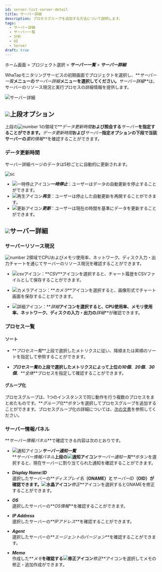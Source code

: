 ```yaml
---
id: server-list-server-detail
title: サーバー詳細
description: プロセスグループを追加する方法について説明します。
tags:
  - サーバー詳細
  - サーバー一覧
  - 分析
  - UI
  - Server
draft: true
---
```


ホーム画面 > プロジェクト選択 > **_サーバー一覧_** > **_サーバー詳細_**

WhaTapモニタリングサービスの初期画面でプロジェクトを選択し、**_サーバー一覧_**メニューの**_サーバー詳細_**メニューを選択してください。**_サーバー詳細_**は、サーバーのリソース現況と実行プロセスの詳細情報を提供します。

![サーバー詳細](/img/server-detail.png)

## ![](/img/number-01.png)上段オプション

上段の![number 1](/img/number-01.png)の領域で**_データ更新時間_**および照会する**_サーバー_**を指定することができます。**_データ更新時間_**および***サーバー***指定オプションの下段で当該サーバーの**_要約情報_**を確認することができます。

### データ更新時間

サーバー詳細ページのデータは5秒ごとに自動的に更新されます。 

<div style={{textAlign: 'center'}}>

![sc](/img/server-detail-data.png)

</div>

-   ![一時停止アイコン](/img/ic-s-pause.svg)**_一時停止_**：ユーザーはデータの自動更新を停止することができます。 
-   ![再生アイコン](/img/ic-play-grn.svg)**_再生_**：ユーザーは停止した自動更新を再開することができます。
-   ![更新アイコン](/img/ic-refresh2.svg)**_更新_**：ユーザーは現在の時間を基準にデータを更新することができます。

## ![](/img/number-02.png)サーバー詳細

### サーバーリソース現況

![number 2](/img/number-02.png)領域でCPUおよびメモリ使用率、ネットワーク、ディスク入力・出力チャートを通じてサーバーのリソース現況を確認することができます。  

-   ![csvアイコン](/img/ic-csv-download.svg)：**_CSV_**アイコンを選択すると、チャート履歴をCSVファイルとして保存することができます。

-   ![カメラアイコン](/img/ic-camera.svg)：**_カメラ_**アイコンを選択すると、画像形式でチャート画面を保存することができます。

-   ![詳細アイコン](/img/ic-zoom-in.svg)：**_詳細_**アイコンを選択すると、CPU使用率、メモリ使用率、ネットワーク、ディスクの入力・出力の**_詳細_**が確認できます。

### プロセス一覧

#### ソート

-   **_プロセス一覧_**上段で選択したメトリクスに従い、降順または昇順のソートを指定して参照することができます。 

-   **_プロセス一覧_**の上段で選択したメトリクスによって上位の**_10個_**、**_20個_**、**_30個_**、**_全体_**プロセスを指定して確認することができます。 

#### グループ化

プロセスグループは、1つのインスタンスで同じ動作を行う複数のプロセスをまとめたものです。**_グループ化_**ボタンを選択してプロセスグループを追加することができます。プロセスグループ化の詳細については、[次の文書](server-detail-process-group)を参照してください。

### サーバー情報パネル

**_サーバー情報パネル_**で確認できる内容は次のとおりです。 

-   ![通知アイコン](/img/ic-alert.svg)**_サーバー通知一覧_** <br/>
    **_サーバー情報パネル_**上段の![通知アイコン](/img/ic-alert.svg)**_サーバー通知一覧_**ボタンを選択すると、現在サーバーに割り当てられた通知を確認することができます。

-   **_Display Name_**/**_ID_** <br/>
    選択したサーバーの**_ディスプレイ名_**（ONAME）と**_サーバーID_**（OID）が確認できます。![水晶アイコン](/img/ic-edit.svg)**_修正_**アイコンを選択するとONAMEを修正することができます。

-   **_OS_**<br/>
    選択したサーバーの**_OS情報_**を確認することができます。

-   **_IP Address_**<br/>
    選択したサーバーの**_IPアドレス_**を確認することができます。

-   **_Agent_**<br/>
    選択したサーバーの**_エージェントのバージョン_**を確認することができます。

-   **_Memo_**<br/>
    作成した**_メモ_**を確認する![修正アイコン](/img/ic-edit.svg)**_修正_**アイコンを選択してメモの修正・追加作成ができます。

<!-- 

서버 정보 요약

IP 주소, 운영체제, CPU 코어 개수, 메모리, OS 등을 확인할 수 있습니다.


프로세스 목록

프로세스 상세 정보를 확인할 수 있습니다.

-->
